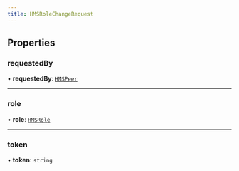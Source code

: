 ```yaml
---
title: HMSRoleChangeRequest
---
```


## Properties

### requestedBy

• **requestedBy**: [`HMSPeer`](/api-reference/javascript/v2/interfaces/HMSPeer)

---

### role

• **role**: [`HMSRole`](/api-reference/javascript/v2/interfaces/HMSRole)

---

### token

• **token**: `string`
